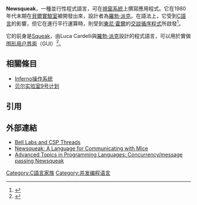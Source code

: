 {{Infobox programming language
 |name = Newsqueak
 |logo = 
 |paradigm = [[並行計算|並行式]]
 |designer = [[羅勃·派克|羅勃·派克]]
 |developer = [[貝爾實驗室|貝爾實驗室]]
 |latest_release_version = 
 |latest_release_date = 
 |typing = [[強型別|強型別]]
 |implementations =
 |dialects = 
 |influenced_by = [[C語言|C]], [[交談循序程式|CSP]]
 |influenced = [[Alef|Alef]], [[Go|Go]], [[Limbo_(编程语言)|Limbo]], [[Rust|Rust]]
 |operating_system = 
 |license = 
 |website = 
}}
'''Newsqueak'''，一種並行性程式語言，可在[[視窗系統|視窗系統]]上撰寫應用程式。它在1980年代末期在[[貝爾實驗室|貝爾實驗室]]被開發出來，設計者為[[羅勃·派克|羅勃·派克]]。在語法上，它受到[[C語言|C語言]]的影響，但它在進行平行運算時，則受到[[東尼·霍爾|東尼·霍爾]]的[[交談循序程式|交談循序程式]]所啟發<ref>{{cite techreport |title=Newsqueak: A Language for Communicating with Mice |first=Rob |last=Pike |institution=Bell Labs |number=Computing Science Technical Report No. 143 |url=http://swtch.com/~rsc/thread/newsqueak.pdf |access-date=2013-04-02 |archive-date=2019-11-09 |archive-url=https://web.archive.org/web/20191109042900/https://swtch.com/~rsc/thread/newsqueak.pdf |dead-url=no }}</ref>。

它的前身是[[Squeak|Squeak]]，由Luca Cardelli與[[羅勃·派克|羅勃·派克]]設計的程式語言，可以用於實做[[图形用户界面|图形用户界面]]（GUI）<ref>{{cite conference |title=Squeak: a language for communicating with mice |first1=Luca |last1=Cardelli |first2=Rob |last2=Pike |conference=[[ACM_SIGGRAPH|ACM SIGGRAPH]] |year=1985 |url=http://ordiecole.com/squeak/cardelli_squeak1985.pdf |access-date=2020-05-06 |archive-date=2016-03-07 |archive-url=https://web.archive.org/web/20160307104803/http://ordiecole.com/squeak/cardelli_squeak1985.pdf |dead-url=no }}</ref>。

==相關條目==

* [[Inferno|Inferno操作系统]]
* [[Plan_9|贝尔实验室9号计划]]

== 引用 ==
{{reflist}}

==外部連結==
*[http://swtch.com/~rsc/thread/ Bell Labs and CSP Threads]{{Wayback|url=http://swtch.com/~rsc/thread/ |date=20130426081645 }}
*[http://swtch.com/~rsc/thread/newsqueak.pdf Newsqueak: A Language for Communicating with Mice]{{Wayback|url=http://swtch.com/~rsc/thread/newsqueak.pdf |date=20191109042900 }}
*[http://video.google.com/videoplay?docid=810232012617965344 Advanced Topics in Programming Languages: Concurrency/message passing Newsqueak]{{Wayback|url=http://video.google.com/videoplay?docid=810232012617965344 |date=20120731064910 }}

[[Category:C語言家族|Category:C語言家族]]
[[Category:并发编程语言|Category:并发编程语言]]
